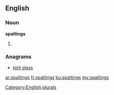 ==English==

===Noun===
'''spaltings'''

# {{plural of|[[spalting]]}}

===Anagrams===
* [[pint glass#English|pint glass]]

[[Category:English plurals]]

[[ar:spaltings]]
[[fr:spaltings]]
[[ku:spaltings]]
[[my:spaltings]]